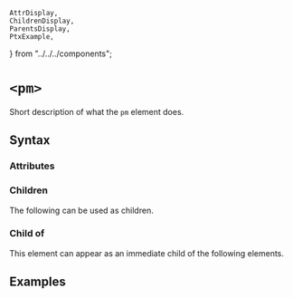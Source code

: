     AttrDisplay,
    ChildrenDisplay,
    ParentsDisplay,
    PtxExample,
} from "../../../components";

# `<pm>`

Short description of what the `pm` element does.

## Syntax

### Attributes

<AttrDisplay name="pm" />

### Children

The following can be used as children.

<ChildrenDisplay name="pm" />

### Child of

This element can appear as an immediate child of the following elements.

<ParentsDisplay name="pm" />

## Examples

    